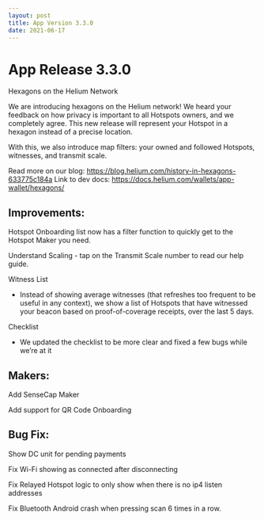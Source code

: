 ```yaml
---
layout: post
title: App Version 3.3.0
date: 2021-06-17
---
```


# App Release 3.3.0

Hexagons on the Helium Network

We are introducing hexagons on the Helium network! We heard your feedback on how privacy is
important to all Hotspots owners, and we completely agree. This new release will represent your
Hotspot in a hexagon instead of a precise location.

With this, we also introduce map filters: your owned and followed Hotspots, witnesses, and transmit
scale.

Read more on our blog: https://blog.helium.com/history-in-hexagons-633775c184a Link to dev docs:
https://docs.helium.com/wallets/app-wallet/hexagons/

## Improvements:

Hotspot Onboarding list now has a filter function to quickly get to the Hotspot Maker you need.

Understand Scaling - tap on the Transmit Scale number to read our help guide.

Witness List

- Instead of showing average witnesses (that refreshes too frequent to be useful in any context), we
  show a list of Hotspots that have witnessed your beacon based on proof-of-coverage receipts, over
  the last 5 days.

Checklist

- We updated the checklist to be more clear and fixed a few bugs while we’re at it

## Makers:

Add SenseCap Maker

Add support for QR Code Onboarding

## Bug Fix:

Show DC unit for pending payments

Fix Wi-Fi showing as connected after disconnecting

Fix Relayed Hotspot logic to only show when there is no ip4 listen addresses

Fix Bluetooth Android crash when pressing scan 6 times in a row.
